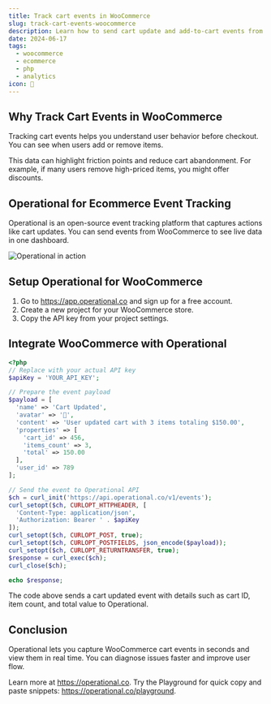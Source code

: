 ```yaml
---
title: Track cart events in WooCommerce
slug: track-cart-events-woocommerce
description: Learn how to send cart update and add-to-cart events from WooCommerce to Operational for real-time ecommerce analytics and detailed insights.
date: 2024-06-17
tags:
  - woocommerce
  - ecommerce
  - php
  - analytics
icon: 🛒
---
```


## Why Track Cart Events in WooCommerce

Tracking cart events helps you understand user behavior before checkout. You can see when users add or remove items.

This data can highlight friction points and reduce cart abandonment. For example, if many users remove high-priced items, you might offer discounts.

## Operational for Ecommerce Event Tracking

Operational is an open-source event tracking platform that captures actions like cart updates. You can send events from WooCommerce to see live data in one dashboard.

![Operational in action](https://operational.co/images/misc/ops-usage.jpg)

## Setup Operational for WooCommerce

1. Go to https://app.operational.co and sign up for a free account.
2. Create a new project for your WooCommerce store.
3. Copy the API key from your project settings.

## Integrate WooCommerce with Operational

```php
<?php
// Replace with your actual API key
$apiKey = 'YOUR_API_KEY';

// Prepare the event payload
$payload = [
  'name' => 'Cart Updated',
  'avatar' => '🛒',
  'content' => 'User updated cart with 3 items totaling $150.00',
  'properties' => [
    'cart_id' => 456,
    'items_count' => 3,
    'total' => 150.00
  ],
  'user_id' => 789
];

// Send the event to Operational API
$ch = curl_init('https://api.operational.co/v1/events');
curl_setopt($ch, CURLOPT_HTTPHEADER, [
  'Content-Type: application/json',
  'Authorization: Bearer ' . $apiKey
]);
curl_setopt($ch, CURLOPT_POST, true);
curl_setopt($ch, CURLOPT_POSTFIELDS, json_encode($payload));
curl_setopt($ch, CURLOPT_RETURNTRANSFER, true);
$response = curl_exec($ch);
curl_close($ch);

echo $response;
```

The code above sends a cart updated event with details such as cart ID, item count, and total value to Operational.

## Conclusion

Operational lets you capture WooCommerce cart events in seconds and view them in real time. You can diagnose issues faster and improve user flow.

Learn more at https://operational.co. Try the Playground for quick copy and paste snippets: https://operational.co/playground.  